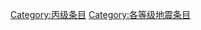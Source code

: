 {{catmore1|[[Wikipedia:地震专题|Wikipedia:地震专题]]}}
{{Articles by Quality|topic=地震|project=地震|format=TOC}}
{{emptycat}}

[[Category:丙级条目|Category:丙级条目]]
[[Category:各等级地震条目|Category:各等级地震条目]]